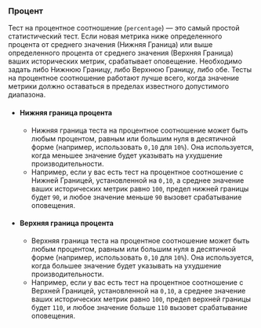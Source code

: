 ### Процент

Тест на процентное соотношение (`percentage`) — это самый простой статистический тест.
Если новая метрика ниже определенного процента от среднего значения (Нижняя Граница) или выше определенного процента от среднего значения (Верхняя Граница) ваших исторических метрик, срабатывает оповещение.
Необходимо задать либо Нижнюю Границу, либо Верхнюю Границу, либо обе.
Тесты на процентное соотношение работают лучше всего, когда значение метрики должно оставаться в пределах известного допустимого диапазона.

- #### Нижняя граница процента
  - Нижняя граница теста на процентное соотношение может быть любым процентом, равным или большим нуля в десятичной форме (например, использовать `0,10` для `10%`).
Она используется, когда меньшее значение будет указывать на ухудшение производительности.
  - Например, если у вас есть тест на процентное соотношение с Нижней Границей, установленной на `0,10`,
а среднее значение ваших исторических метрик равно `100`,
предел нижней границы будет `90`, и любое значение меньше `90` вызовет срабатывание оповещения.
- #### Верхняя граница процента
  - Верхняя граница теста на процентное соотношение может быть любым процентом, равным или большим нуля в десятичной форме (например, использовать `0,10` для `10%`).
Она используется, когда большее значение будет указывать на ухудшение производительности.
  - Например, если у вас есть тест на процентное соотношение с Верхней Границей, установленной на `0,10`,
а среднее значение ваших исторических метрик равно `100`,
предел верхней границы будет `110`, и любое значение больше `110` вызовет срабатывание оповещения.